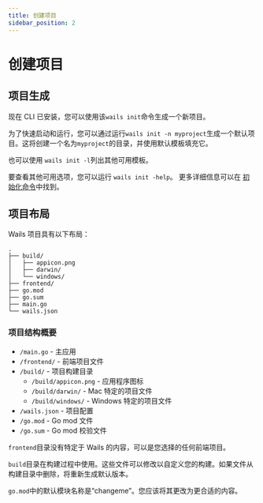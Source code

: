 ```yaml
---
title: 创建项目
sidebar_position: 2
---
```


# 创建项目

## 项目生成

现在 CLI 已安装，您可以使用该`wails init`命令生成一个新项目。

为了快速启动和运行，您可以通过运行`wails init -n myproject`生成一个默认项目。这将创建一个名为`myproject`的目录，并使用默认模板填充它。

也可以使用 `wails init -l`列出其他可用模板。

要查看其他可用选项，您可以运行 `wails init -help`。 更多详细信息可以在 [初始化命令](/docs/reference/cli#初始化)中找到。

## 项目布局

Wails 项目具有以下布局：

```
.
├── build/
│   ├── appicon.png
│   ├── darwin/
│   └── windows/
├── frontend/
├── go.mod
├── go.sum
├── main.go
└── wails.json
```

### 项目结构概要

- `/main.go` - 主应用
- `/frontend/` - 前端项目文件
- `/build/` - 项目构建目录
  - `/build/appicon.png` - 应用程序图标
  - `/build/darwin/` - Mac 特定的项目文件
  - `/build/windows/` - Windows 特定的项目文件
- `/wails.json` - 项目配置
- `/go.mod` - Go mod 文件
- `/go.sum` - Go mod 校验文件

`frontend`目录没有特定于 Wails 的内容，可以是您选择的任何前端项目。

`build`目录在构建过程中使用。这些文件可以修改以自定义您的构建。如果文件从构建目录中删除，将重新生成默认版本。

`go.mod`中的默认模块名称是“changeme”。您应该将其更改为更合适的内容。
